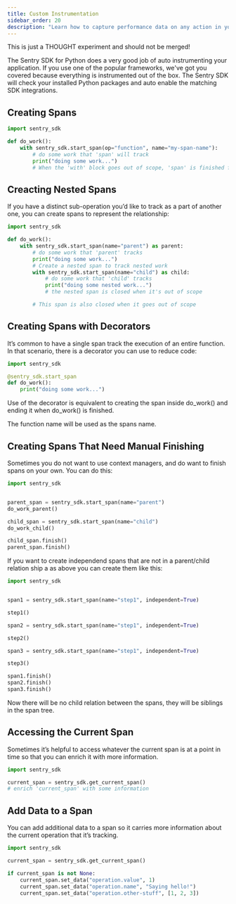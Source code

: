 ```yaml
---
title: Custom Instrumentation
sidebar_order: 20
description: "Learn how to capture performance data on any action in your app."
---
```


<Note>

This is just a THOUGHT experiment and should not be merged!

</Note>

The Sentry SDK for Python does a very good job of auto instrumenting your application. If you use one of the popular frameworks, we've got you covered because everything is instrumented out of the box. The Sentry SDK will check your installed Python packages and auto enable the matching SDK integrations.

## Creating Spans

```python
import sentry_sdk

def do_work():
    with sentry_sdk.start_span(op="function", name="my-span-name"):
        # do some work that 'span' will track
        print("doing some work...")
        # When the 'with' block goes out of scope, 'span' is finished for you
```

## Creacting Nested Spans

If you have a distinct sub-operation you’d like to track as a part of another one, you can create spans to represent the relationship:

```python
import sentry_sdk

def do_work():
    with sentry_sdk.start_span(name="parent") as parent:
        # do some work that 'parent' tracks
        print("doing some work...")
        # Create a nested span to track nested work
        with sentry_sdk.start_span(name="child") as child:
            # do some work that 'child' tracks
            print("doing some nested work...")
            # the nested span is closed when it's out of scope

        # This span is also closed when it goes out of scope
```

## Creating Spans with Decorators

It’s common to have a single span track the execution of an entire function. In that scenario, there is a decorator you can use to reduce code:

```python
import sentry_sdk

@sentry_sdk.start_span
def do_work():
    print("doing some work...")

```

Use of the decorator is equivalent to creating the span inside do_work() and ending it when do_work() is finished.

The function name will be used as the spans name.

## Creating Spans That Need Manual Finishing

Sometimes you do not want to use context managers, and do want to finish spans on your own. You can do this:

```python
import sentry_sdk


parent_span = sentry_sdk.start_span(name="parent")
do_work_parent()

child_span = sentry_sdk.start_span(name="child")
do_work_child()

child_span.finish()
parent_span.finish()

```

If you want to create independend spans that are not in a parent/child relation ship a as above you can create them like this:

```python
import sentry_sdk


span1 = sentry_sdk.start_span(name="step1", independent=True)

step1()

span2 = sentry_sdk.start_span(name="step1", independent=True)

step2()

span3 = sentry_sdk.start_span(name="step1", independent=True)

step3()

span1.finish()
span2.finish()
span3.finish()
```

Now there will be no child relation between the spans, they will be siblings in the span tree.

## Accessing the Current Span

Sometimes it’s helpful to access whatever the current span is at a point in time so that you can enrich it with more information.

```python
import sentry_sdk

current_span = sentry_sdk.get_current_span()
# enrich 'current_span' with some information
```

## Add Data to a Span

You can add additional data to a span so it carries more information about the current operation that it’s tracking.

```python
import sentry_sdk

current_span = sentry_sdk.get_current_span()

if current_span is not None:
    current_span.set_data("operation.value", 1)
    current_span.set_data("operation.name", "Saying hello!")
    current_span.set_data("operation.other-stuff", [1, 2, 3])
```
